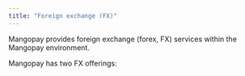 ```yaml
---
title: "Foreign exchange (FX)"
---
```


Mangopay provides foreign exchange (forex, FX) services within the Mangopay environment.

Mangopay has two FX offerings:
